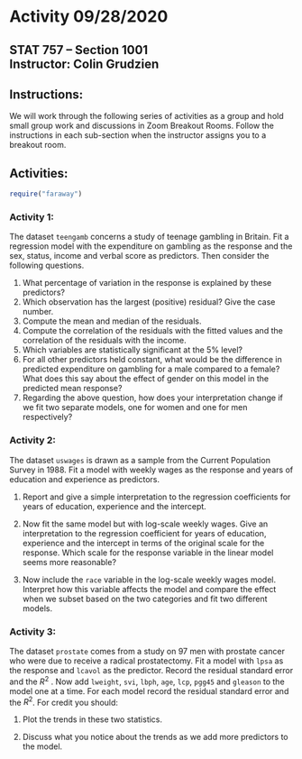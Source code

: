 # Activity 09/28/2020

## STAT 757 -- Section 1001 <br> Instructor: Colin Grudzien<br>

## Instructions:
We will work through the following series of activities as a group and hold small group work and discussions in Zoom Breakout Rooms.  Follow the instructions in each sub-section when the instructor assigns you to a breakout room.

## Activities:

```r
require("faraway")
```

### Activity 1:

The dataset ```teengamb``` concerns a study of teenage gambling in Britain. Fit a
regression model with the expenditure on gambling as the response and the sex,
status, income and verbal score as predictors.  Then consider the following questions.

1. What percentage of variation in the response is explained by these predictors?
2. Which observation has the largest (positive) residual? Give the case number.
3. Compute the mean and median of the residuals.
4. Compute the correlation of the residuals with the fitted values and the correlation of the residuals with the income.
5. Which variables are statistically significant at the $5\%$ level?
6. For all other predictors held constant, what would be the difference in predicted
expenditure on gambling for a male compared to a female?  What does this say about the effect of gender on this model in the predicted mean response?
7. Regarding the above question, how does your interpretation change if we fit two separate models, one for women and one for men respectively?




### Activity 2:

The dataset ```uswages``` is drawn as a sample from the Current Population Survey in
1988. Fit a model with weekly wages as the response and years of education and
experience as predictors. 

 1. Report and give a simple interpretation to the regression coefficients for years of education, experience and the intercept. 

 2. Now fit the same model but with log-scale weekly wages. Give an interpretation to the regression coefficient for years of education, experience and the intercept in terms of the original scale for the response.  Which scale for the response variable in the linear model seems more reasonable? 

 3. Now include the `race` variable in the log-scale weekly wages model.  Interpret how this variable affects the model and compare the effect when we subset based on the two categories and fit two different models.
 
 


### Activity 3:

The dataset ```prostate``` comes from a study on 97 men with prostate cancer who
were due to receive a radical prostatectomy. Fit a model with ```lpsa``` as the response
and ```lcavol``` as the predictor. Record the residual standard error and the $R^2$ . Now
add ```lweight```, ```svi```, ```lbph```, ```age```, ```lcp```, ```pgg45``` and ```gleason``` to the model one at a time. For each model record the residual standard error and the $R^2$. For credit you should:

 1. Plot the trends in these two statistics. 

 2. Discuss what you notice about the trends as we add more predictors to the model.

